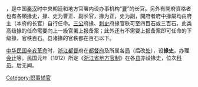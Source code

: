 '''{{Ruby|掾|-{zh-cn:yuàn;zh-tw:ㄩㄢˋ}-}}'''，是中国[[秦汉|秦汉]]时中央朝廷和地方官署内设办事机构“[[曹_(官職)|曹]]”的长官。另外有開府資格者也有各類掾史，掾、史为曹正、副长官，掾为正，史为副，開府者府中掾屬均由府主（本府的长官）自行任命。[[三公|三公]]府掾、[[刺史|刺史]]府掾官秩可至四百石或三百石，此类高级掾的任命需要向上一級官署上报备案；此外还有不需要上报备案即可任命的下级掾，官秩百石。县诸掾的官秩都在百石以下。

[[中华民国|中华民国]][[辛亥革命|辛亥革命]]时，[[浙江|浙江]][[都督|都督]]府在[[都督府|都督府]]及所属各[[局|局]]（后改[[处|处]]），设'''掾史'''，办理[[会计|会计]]等。民国元年（1912）所定《[[浙江省地方官制|浙江省地方官制]]》在各[[县|县]]亦设掾史，位次[[科员|科员]]。后无闻。
{{Government-official-hist-stub}}
[[Category:职事辅官|Category:职事辅官]]
